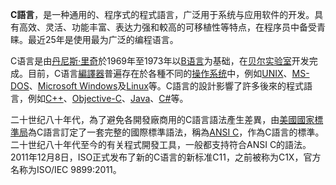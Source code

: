 '''C語言'''，是一种通用的、程序式的程式語言，广泛用于系统与应用软件的开发。具有高效、灵活、功能丰富、表达力强和較高的可移植性等特点，在程序员中备受青睐。最近25年是使用最为广泛的编程语言。

C语言是由[[丹尼斯·里奇|丹尼斯·里奇]]於1969年至1973年以[[B语言|B语言]]为基础，在[[贝尔实验室|贝尔实验室]]开发完成。目前，C语言[[編譯器|編譯器]]普遍存在於各種不同的[[操作系统|操作系统]]中，例如[[UNIX|UNIX]]、[[MS-DOS|MS-DOS]]、[[Microsoft_Windows|Microsoft Windows]]及[[Linux|Linux]]等。C語言的設計影響了許多後來的程式語言，例如[[C++|C++]]、[[Objective-C|Objective-C]]、[[Java|Java]]、[[C#|C#]]等。

二十世纪八十年代，為了避免各開發廠商用的C語言語法產生差異，由[[美國國家標準局|美國國家標準局]]為C語言訂定了一套完整的國際標準語法，稱為[[ANSI_C|ANSI C]]，作為C語言的標準。二十世纪八十年代至今的有关程式開發工具，一般都支持符合ANSI C的語法。2011年12月8日，ISO正式发布了新的C语言的新标准C11，之前被称为C1X，官方名称为ISO/IEC 9899:2011。